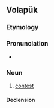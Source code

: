 ==Volapük==

===Etymology===
{{prefix|vo|be|feit}}

===Pronunciation===
* {{IPA|vo|/befeˈit/}}

===Noun===
{{vo-noun}}

# [[contest]]

====Declension====
{{vo-decl-noun}}